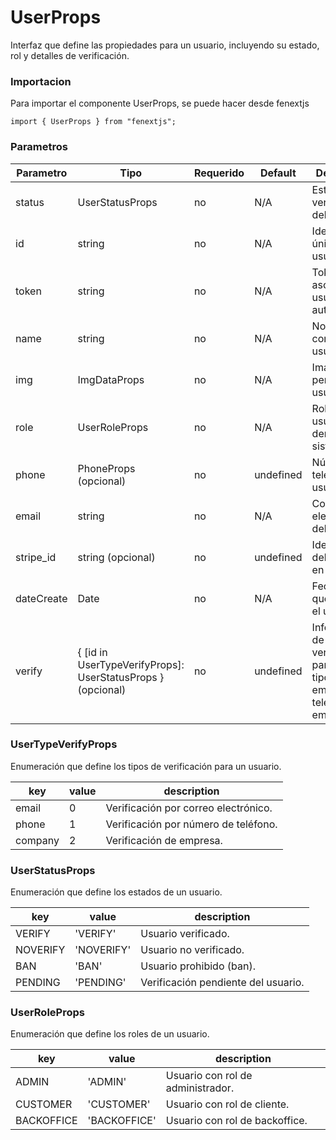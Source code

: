 # UserProps

Interfaz que define las propiedades para un usuario, incluyendo su estado, rol y detalles de verificación.

### Importacion

Para importar el componente UserProps, se puede hacer desde fenextjs

```tsx copy
import { UserProps } from "fenextjs";
```

### Parametros

| Parametro | Tipo | Requerido | Default | Descripcion |
| --------- | ---- | --------- | ------- | ----------- |
| status | UserStatusProps | no | N/A | Estado de verificación del usuario. |
| id | string | no | N/A | Identificador único del usuario. |
| token | string | no | N/A | Token asociado al usuario para autenticación. |
| name | string | no | N/A | Nombre completo del usuario. |
| img | ImgDataProps | no | N/A | Imagen de perfil del usuario. |
| role | UserRoleProps | no | N/A | Rol del usuario dentro del sistema. |
| phone | PhoneProps (opcional) | no | undefined | Número de teléfono del usuario. |
| email | string | no | N/A | Correo electrónico del usuario. |
| stripe_id | string (opcional) | no | undefined | Identificador del usuario en Stripe. |
| dateCreate | Date | no | N/A | Fecha en la que se creó el usuario. |
| verify | \{ [id in UserTypeVerifyProps]: UserStatusProps \} (opcional) | no | undefined | Información de verificación para distintos tipos, como email, teléfono y empresa. |

### UserTypeVerifyProps

Enumeración que define los tipos de verificación para un usuario.

| key | value | description |
| --- | --- | --- |
| email | 0 | Verificación por correo electrónico. |
| phone | 1 | Verificación por número de teléfono. |
| company | 2 | Verificación de empresa. |

### UserStatusProps

Enumeración que define los estados de un usuario.

| key | value | description |
| --- | --- | --- |
| VERIFY | 'VERIFY' | Usuario verificado. |
| NOVERIFY | 'NOVERIFY' | Usuario no verificado. |
| BAN | 'BAN' | Usuario prohibido (ban). |
| PENDING | 'PENDING' | Verificación pendiente del usuario. |

### UserRoleProps

Enumeración que define los roles de un usuario.

| key | value | description |
| --- | --- | --- |
| ADMIN | 'ADMIN' | Usuario con rol de administrador. |
| CUSTOMER | 'CUSTOMER' | Usuario con rol de cliente. |
| BACKOFFICE | 'BACKOFFICE' | Usuario con rol de backoffice. |
